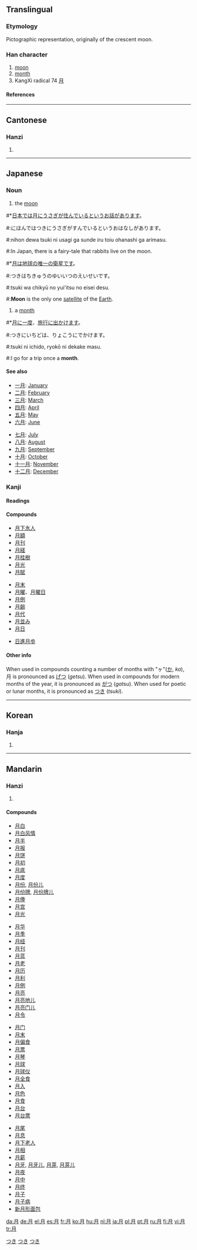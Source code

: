 ==Translingual==
{{Han stroke|[[Image:月-order.gif]]}}
===Etymology===
Pictographic representation, originally of the crescent moon.
===Han character===
{{Han char|rn=74|rad=月|as=00|sn=4|four=7722<sub>0</sub>|canj=月 (B)}}
# [[moon]]
# [[month]]
# KangXi radical 74 [[Wiktionary:Chinese radical index 月|月]]
====References====
{{Han ref|kx=0504.190|dkj=14330|dj=0879.200|hdz=32041.010|uh=6708|ud=26376|bh=A4EB|bd=42219}}
----
==Cantonese==
===Hanzi===
{{yue-hanzi|jyut=[[jyut6]]|y=[[yut6]]}}
# {{defn|Cantonese}}
----
==Japanese==
===Noun===
[[Category:1000 Japanese basic words|つき]]
{{ja-noun|k|hira=つき|rom=tsuki}}
# the [[moon]]
[[Category:ja:Astronomy|つき]]
#*[[日本]][[では]][[月]][[に]][[うさぎ]][[が]][[住む|住ん]][[だ|で]][[いる]][[と]][[いう]][[お話]][[が]][[ある|あり]][[ます]]。
#:にほんではつきにうさぎがすんでいるというおはなしがあります。
#:nihon dewa tsuki ni usagi ga sunde iru toiu ohanashi ga arimasu.
#:In Japan, there is a fairy-tale that rabbits live on the moon.
#*[[月]][[は]][[地球]][[の]][[唯一]][[の]][[衛星]][[です]]。
#:つきはちきゅうのゆいいつのえいせいです。
#:tsuki wa chikyū no yui'itsu no eisei desu.
#:'''Moon''' is the only one [[satellite]] of the [[Earth]].
# a [[month]]
[[Category:ja:Time|つき]]
#*[[月]][[に]][[一度]]、[[旅行]][[に]][[出かける|出かけ]][[ます]]。
#:つきにいちどは、りょこうにでかけます。
#:tsuki ni ichido, ryokō ni dekake masu.
#:I go for a trip once a '''month'''.

====See also====
{{top2}}
*[[一月]]: [[January]]
*[[二月]]: [[February]]
*[[三月]]: [[March]]
*[[四月]]: [[April]]
*[[五月]]: [[May]]
*[[六月]]: [[June]]
{{mid2}}
*[[七月]]: [[July]]
*[[八月]]: [[August]]
*[[九月]]: [[September]]
*[[十月]]: [[October]]
*[[十一月]]: [[November]]
*[[十二月]]: [[December]]
{{bottom}}

===Kanji===
{{ja-kanji|grade=1|rs=月00}}
====Readings====
{{ja-readings|on=[[げつ]] (''getsu''), [[がつ]] (''gatsu'')|kun=[[つき]] (''tsuki'')}}

====Compounds====
{{top4}}
*[[月下氷人]]
*[[月額]]
*[[月刊]]
*[[月経]]
*[[月桂樹]]
*[[月光]]
*[[月賦]]
{{mid4}}
*[[月末]]
*[[月曜]]、[[月曜日]]
*[[月例]]
*[[月齢]]
*[[月代]]
*[[月並み]]
*[[月日]]
{{mid4}}
*[[日進月歩]]
{{mid4}}
{{bottom}}

====Other info====
When used in compounds counting a number of months with "ヶ"([[か]], ''ka''), 月 is pronounced as [[げつ]] (''getsu''). When used in compounds for modern months of the year, it is pronounced as [[がつ]] (''gatsu''). When used for poetic or lunar months, it is pronounced as [[つき]] (''tsuki'').

----

==Korean==
===Hanja===
{{ko-hanja|hangeul=월|eumhun=달|rv=wol|mr=wŏl|y=wel}}
# {{defn|Korean}}

----
==Mandarin==
===Hanzi===
{{cmn-hanzi|pin=[[yuè]] (yue4)|wg=yüeh<sup>4</sup>}}
# {{defn|Mandarin}}

====Compounds====
{{top4}}
*[[月白]]
*[[月白风情]]
*[[月半]]
*[[月报]]
*[[月饼]]
*[[月初]]
*[[月底]]
*[[月度]]
*[[月份]], [[月份儿]]
*[[月份牌]], [[月份牌儿]]
*[[月俸]]
*[[月宫]]
*[[月光]]
{{mid4}}
*[[月华]]
*[[月季]]
*[[月经]]
*[[月刊]]
*[[月蓝]]
*[[月老]]
*[[月历]]
*[[月利]]
*[[月例]]
*[[月亮]]
*[[月亮地儿]]
*[[月亮门儿]]
*[[月令]]
{{mid4}}
*[[月门]]
*[[月末]]
*[[月偏食]]
*[[月票]]
*[[月琴]]
*[[月球]]
*[[月球仪]]
*[[月全食]]
*[[月入]]
*[[月色]]
*[[月食]]
*[[月台]]
*[[月台票]]
{{mid4}}
*[[月尾]]
*[[月息]]
*[[月下老人]]
*[[月相]]
*[[月薪]]
*[[月牙]], [[月牙儿]], [[月芽]], [[月芽儿]]
*[[月夜]]
*[[月中]]
*[[月终]]
*[[月子]]
*[[月子病]]
*[[新月形面包]]
{{bottom}}

<!--
For an example of a character with multiple pronunciations (and hence Romanizations), see the section "Pronounciation & Definition" in [[Wiktionary talk:Entries on Chinese characters | Talk]]
-->

[[da:月]]
[[de:月]]
[[el:月]]
[[es:月]]
[[fr:月]]
[[ko:月]]
[[hu:月]]
[[nl:月]]
[[ja:月]]
[[pl:月]]
[[pt:月]]
[[ru:月]]
[[fi:月]]
[[vi:月]]
[[tr:月]]